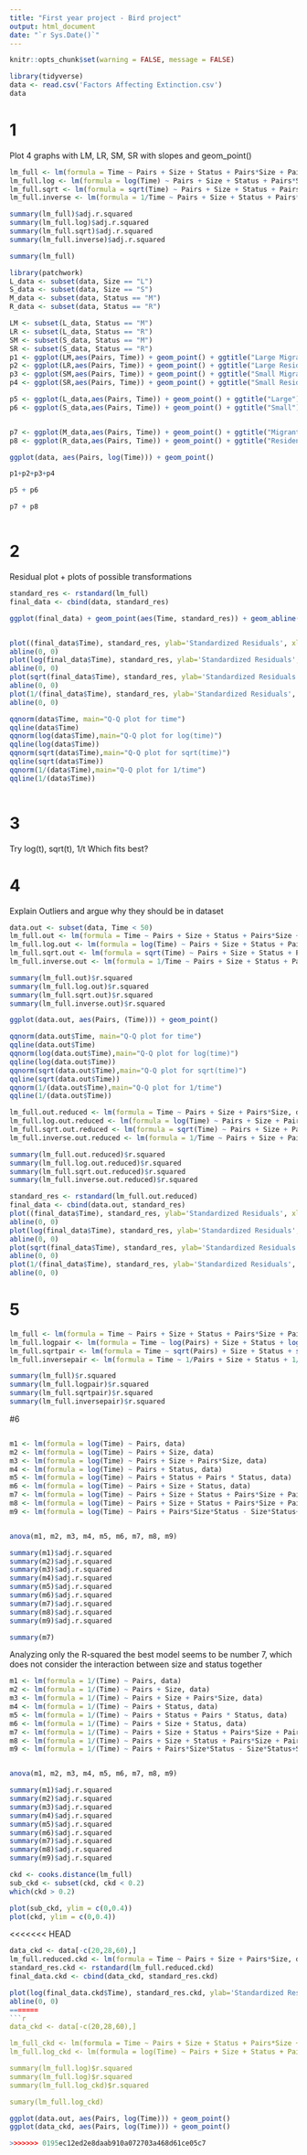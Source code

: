 ```yaml
---
title: "First year project - Bird project"
output: html_document
date: "`r Sys.Date()`"
---
```


```r
knitr::opts_chunk$set(warning = FALSE, message = FALSE) 
```


```r
library(tidyverse)
data <- read.csv('Factors Affecting Extinction.csv')
data
```


# 1 
Plot 4 graphs with LM, LR, SM, SR with slopes and geom_point()

```r



lm_full <- lm(formula = Time ~ Pairs + Size + Status + Pairs*Size + Pairs*Status + Size*Status + Pairs*Size*Status, data)
lm_full.log <- lm(formula = log(Time) ~ Pairs + Size + Status + Pairs*Size + Pairs * Status + Size*Status + Pairs*Size*Status, data)
lm_full.sqrt <- lm(formula = sqrt(Time) ~ Pairs + Size + Status + Pairs*Size + Pairs * Status + Size*Status + Pairs*Size*Status, data)
lm_full.inverse <- lm(formula = 1/Time ~ Pairs + Size + Status + Pairs*Size + Pairs * Status + Size*Status + Pairs*Size*Status, data)

summary(lm_full)$adj.r.squared
summary(lm_full.log)$adj.r.squared
summary(lm_full.sqrt)$adj.r.squared
summary(lm_full.inverse)$adj.r.squared

summary(lm_full)


```

```r
library(patchwork)
L_data <- subset(data, Size == "L")
S_data <- subset(data, Size == "S")
M_data <- subset(data, Status == "M")
R_data <- subset(data, Status == "R")

LM <- subset(L_data, Status == "M")
LR <- subset(L_data, Status == "R")
SM <- subset(S_data, Status == "M")
SR <- subset(S_data, Status == "R")
p1 <- ggplot(LM,aes(Pairs, Time)) + geom_point() + ggtitle("Large Migrant") + ylab("Time in thousands [Y]") + xlab("") + theme(plot.title = element_text(hjust = 0.5)) + stat_smooth(method = "lm", level = 0) + xlim(c(0,12)) + ylim(c(0,20))
p2 <- ggplot(LR,aes(Pairs, Time)) + geom_point() + ggtitle("Large Resident")+ ylab("")  + xlab("") + theme(plot.title = element_text(hjust = 0.5))+ stat_smooth(method = "lm",level = 0)+ xlim(c(0,12)) + ylim(c(0,60))
p3 <- ggplot(SM,aes(Pairs, Time)) + geom_point() + ggtitle("Small Migrant") + ylab("Time in thousands [Y]") + xlab("Nr. of Pairs") + theme(plot.title = element_text(hjust = 0.5)) + stat_smooth(method = "lm",level = 0)+ xlim(c(0,12)) + ylim(c(0,20))
p4 <- ggplot(SR,aes(Pairs, Time)) + geom_point() + ggtitle("Small Resident") + ylab("") + xlab("Nr. of Pairs") + theme(plot.title = element_text(hjust = 0.5)) + stat_smooth(method = "lm",level = 0)+ xlim(c(0,12)) + ylim(c(0,60))

p5 <- ggplot(L_data,aes(Pairs, Time)) + geom_point() + ggtitle("Large") + ylab("Time in thousands [Y]") + xlab("") + theme(plot.title = element_text(hjust = 0.5)) + stat_smooth(method = "lm", level = 0)+ xlim(c(0,12)) + ylim(c(0,60))
p6 <- ggplot(S_data,aes(Pairs, Time)) + geom_point() + ggtitle("Small")+ ylab("")  + xlab("") + theme(plot.title = element_text(hjust = 0.5))+ stat_smooth(method = "lm",level = 0)+ xlim(c(0,12)) + ylim(c(0,60))


p7 <- ggplot(M_data,aes(Pairs, Time)) + geom_point() + ggtitle("Migrant") + ylab("Time in thousands [Y]") + xlab("") + theme(plot.title = element_text(hjust = 0.5)) + stat_smooth(method = "lm", level = 0)+ xlim(c(0,12)) + ylim(c(0,60))
p8 <- ggplot(R_data,aes(Pairs, Time)) + geom_point() + ggtitle("Resident")+ ylab("")  + xlab("") + theme(plot.title = element_text(hjust = 0.5))+ stat_smooth(method = "lm",level = 0)+ xlim(c(0,12)) + ylim(c(0,60))

ggplot(data, aes(Pairs, log(Time))) + geom_point()

p1+p2+p3+p4

p5 + p6

p7 + p8



```

# 2
Residual plot + plots of possible transformations

```r

standard_res <- rstandard(lm_full)
final_data <- cbind(data, standard_res)

ggplot(final_data) + geom_point(aes(Time, standard_res)) + geom_abline(slope = 0)


plot((final_data$Time), standard_res, ylab='Standardized Residuals', xlab='Predicted values', main="Standard") 
abline(0, 0)
plot(log(final_data$Time), standard_res, ylab='Standardized Residuals', xlab='Predicted values', main="Log(t)") 
abline(0, 0)
plot(sqrt(final_data$Time), standard_res, ylab='Standardized Residuals', xlab='Predicted values', main = "sqrt(t)") 
abline(0, 0)
plot(1/(final_data$Time), standard_res, ylab='Standardized Residuals', xlab='Predicted values', main="1/time") 
abline(0, 0)


```

```r
qqnorm(data$Time, main="Q-Q plot for time")
qqline(data$Time)
qqnorm(log(data$Time),main="Q-Q plot for log(time)")
qqline(log(data$Time))
qqnorm(sqrt(data$Time),main="Q-Q plot for sqrt(time)")
qqline(sqrt(data$Time))
qqnorm(1/(data$Time),main="Q-Q plot for 1/time")
qqline(1/(data$Time))



```


# 3
Try log(t), sqrt(t), 1/t
Which fits best?

# 4
Explain Outliers and argue why they should be in dataset
```r
data.out <- subset(data, Time < 50)
lm_full.out <- lm(formula = Time ~ Pairs + Size + Status + Pairs*Size + Pairs * Status + Size*Status + Pairs*Size*Status, data.out)
lm_full.log.out <- lm(formula = log(Time) ~ Pairs + Size + Status + Pairs*Size + Pairs * Status + Size*Status + Pairs*Size*Status, data.out)
lm_full.sqrt.out <- lm(formula = sqrt(Time) ~ Pairs + Size + Status + Pairs*Size + Pairs * Status + Size*Status + Pairs*Size*Status, data.out)
lm_full.inverse.out <- lm(formula = 1/Time ~ Pairs + Size + Status + Pairs*Size + Pairs * Status + Size*Status + Pairs*Size*Status, data.out)

summary(lm_full.out)$r.squared
summary(lm_full.log.out)$r.squared
summary(lm_full.sqrt.out)$r.squared
summary(lm_full.inverse.out)$r.squared


```


```r
ggplot(data.out, aes(Pairs, (Time))) + geom_point()
```

```r
qqnorm(data.out$Time, main="Q-Q plot for time")
qqline(data.out$Time)
qqnorm(log(data.out$Time),main="Q-Q plot for log(time)")
qqline(log(data.out$Time))
qqnorm(sqrt(data.out$Time),main="Q-Q plot for sqrt(time)")
qqline(sqrt(data.out$Time))
qqnorm(1/(data.out$Time),main="Q-Q plot for 1/time")
qqline(1/(data.out$Time))

```

```r
lm_full.out.reduced <- lm(formula = Time ~ Pairs + Size + Pairs*Size, data.out)
lm_full.log.out.reduced <- lm(formula = log(Time) ~ Pairs + Size + Pairs*Size, data.out)
lm_full.sqrt.out.reduced <- lm(formula = sqrt(Time) ~ Pairs + Size + Pairs*Size, data.out)
lm_full.inverse.out.reduced <- lm(formula = 1/Time ~ Pairs + Size + Pairs*Size, data.out)

summary(lm_full.out.reduced)$r.squared
summary(lm_full.log.out.reduced)$r.squared
summary(lm_full.sqrt.out.reduced)$r.squared
summary(lm_full.inverse.out.reduced)$r.squared


```

```r
standard_res <- rstandard(lm_full.out.reduced)
final_data <- cbind(data.out, standard_res)
plot((final_data$Time), standard_res, ylab='Standardized Residuals', xlab='Predicted values', main="Standard") 
abline(0, 0)
plot(log(final_data$Time), standard_res, ylab='Standardized Residuals', xlab='Predicted values', main="Log(t)") 
abline(0, 0)
plot(sqrt(final_data$Time), standard_res, ylab='Standardized Residuals', xlab='Predicted values', main = "sqrt(t)") 
abline(0, 0)
plot(1/(final_data$Time), standard_res, ylab='Standardized Residuals', xlab='Predicted values', main="1/time")
abline(0, 0)

```


# 5 

```r
lm_full <- lm(formula = Time ~ Pairs + Size + Status + Pairs*Size + Pairs * Status + Size*Status + Pairs*Size*Status, data)
lm_full.logpair <- lm(formula = Time ~ log(Pairs) + Size + Status + log(Pairs)*Size + log(Pairs) * Status + Size*Status + log(Pairs)*Size*Status, data)
lm_full.sqrtpair <- lm(formula = Time ~ sqrt(Pairs) + Size + Status + sqrt(Pairs)*Size + sqrt(Pairs) * Status + Size*Status + sqrt(Pairs)*Size*Status, data)
lm_full.inversepair <- lm(formula = Time ~ 1/Pairs + Size + Status + 1/Pairs*Size + 1/Pairs * Status + Size*Status + 1/Pairs*Size*Status, data)

summary(lm_full)$r.squared
summary(lm_full.logpair)$r.squared
summary(lm_full.sqrtpair)$r.squared
summary(lm_full.inversepair)$r.squared


```

#6

```r

```



```r

m1 <- lm(formula = log(Time) ~ Pairs, data)
m2 <- lm(formula = log(Time) ~ Pairs + Size, data)
m3 <- lm(formula = log(Time) ~ Pairs + Size + Pairs*Size, data)
m4 <- lm(formula = log(Time) ~ Pairs + Status, data)
m5 <- lm(formula = log(Time) ~ Pairs + Status + Pairs * Status, data)
m6 <- lm(formula = log(Time) ~ Pairs + Size + Status, data)
m7 <- lm(formula = log(Time) ~ Pairs + Size + Status + Pairs*Size + Pairs*Status, data)     
m8 <- lm(formula = log(Time) ~ Pairs + Size + Status + Pairs*Size + Pairs*Status + Pairs*Size*Status + Size*Status, data)
m9 <- lm(formula = log(Time) ~ Pairs + Pairs*Size*Status - Size*Status+Size + Status + Pairs*Size + Pairs*Status , data)


anova(m1, m2, m3, m4, m5, m6, m7, m8, m9)

summary(m1)$adj.r.squared
summary(m2)$adj.r.squared
summary(m3)$adj.r.squared
summary(m4)$adj.r.squared
summary(m5)$adj.r.squared
summary(m6)$adj.r.squared
summary(m7)$adj.r.squared
summary(m8)$adj.r.squared
summary(m9)$adj.r.squared

summary(m7)

```



###########

Analyzing only the R-squared the best model seems to be number 7, which does not consider the interaction between size and status together

```r

m1 <- lm(formula = 1/(Time) ~ Pairs, data)
m2 <- lm(formula = 1/(Time) ~ Pairs + Size, data)
m3 <- lm(formula = 1/(Time) ~ Pairs + Size + Pairs*Size, data)
m4 <- lm(formula = 1/(Time) ~ Pairs + Status, data)
m5 <- lm(formula = 1/(Time) ~ Pairs + Status + Pairs * Status, data)
m6 <- lm(formula = 1/(Time) ~ Pairs + Size + Status, data)
m7 <- lm(formula = 1/(Time) ~ Pairs + Size + Status + Pairs*Size + Pairs*Status, data)     
m8 <- lm(formula = 1/(Time) ~ Pairs + Size + Status + Pairs*Size + Pairs*Status + Pairs*Size*Status + Size*Status, data)
m9 <- lm(formula = 1/(Time) ~ Pairs + Pairs*Size*Status - Size*Status+Size + Status + Pairs*Size + Pairs*Status , data)


anova(m1, m2, m3, m4, m5, m6, m7, m8, m9)

summary(m1)$adj.r.squared
summary(m2)$adj.r.squared
summary(m3)$adj.r.squared
summary(m4)$adj.r.squared
summary(m5)$adj.r.squared
summary(m6)$adj.r.squared
summary(m7)$adj.r.squared
summary(m8)$adj.r.squared
summary(m9)$adj.r.squared

```




```r
ckd <- cooks.distance(lm_full)
sub_ckd <- subset(ckd, ckd < 0.2)
which(ckd > 0.2)

plot(sub_ckd, ylim = c(0,0.4))
plot(ckd, ylim = c(0,0.4))

```
<<<<<<< HEAD


```r
data_ckd <- data[-c(20,28,60),]
lm_full.reduced.ckd <- lm(formula = Time ~ Pairs + Size + Pairs*Size, data_ckd)
standard_res.ckd <- rstandard(lm_full.reduced.ckd)
final_data.ckd <- cbind(data_ckd, standard_res.ckd)

plot(log(final_data.ckd$Time), standard_res.ckd, ylab='Standardized Residuals', xlab='Predicted values', main="Log(t)") 
abline(0, 0)
=======
```r
data_ckd <- data[-c(20,28,60),]

lm_full_ckd <- lm(formula = Time ~ Pairs + Size + Status + Pairs*Size + Pairs * Status + Size*Status + Pairs*Size*Status, data_ckd)
lm_full.log_ckd <- lm(formula = log(Time) ~ Pairs + Size + Status + Pairs*Size + Pairs * Status + Size*Status + Pairs*Size*Status, data_ckd)

summary(lm_full.log)$r.squared
summary(lm_full.log)$r.squared
summary(lm_full.log_ckd)$r.squared

sumary(lm_full.log_ckd)

```

```r

ggplot(data.out, aes(Pairs, log(Time))) + geom_point()
ggplot(data_ckd, aes(Pairs, log(Time))) + geom_point()
```

```r


>>>>>>> 0195ec12ed2e8daab910a072703a468d61ce05c7
```

